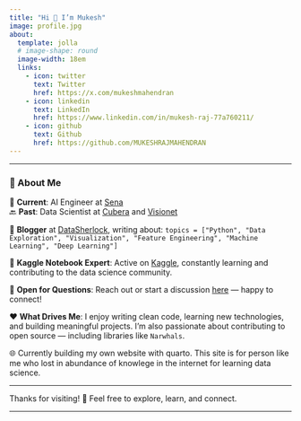 ```yaml
---
title: "Hi 👋 I’m Mukesh"
image: profile.jpg
about:
  template: jolla
  # image-shape: round
  image-width: 18em
  links:
    - icon: twitter
      text: Twitter
      href: https://x.com/mukeshmahendran
    - icon: linkedin
      text: LinkedIn
      href: https://www.linkedin.com/in/mukesh-raj-77a760211/
    - icon: github
      text: Github
      href: https://github.com/MUKESHRAJMAHENDRAN
---
```


---

### 🚀 About Me

 💼 **Current**: AI Engineer at [Sena](https://sena.services/)  
  🔙 **Past**: Data Scientist at [Cubera](https://cubera.co/) and [Visionet](https://www.visionet.com/)

 📝 **Blogger** at [DataSherlock](https://datasherlock.blogspot.com/), writing about:
  ```topics = ["Python", "Data Exploration", "Visualization", "Feature Engineering", "Machine Learning", "Deep Learning"]
  ```

 🏅 **Kaggle Notebook Expert**:
  Active on [Kaggle](https://www.kaggle.com/mukeshrajm), constantly learning and contributing to the data science community.

 💬 **Open for Questions**:
  Reach out or start a discussion [here](https://github.com/MUKESHRAJMAHENDRAN/MUKESHRAJMAHENDRAN/issues) — happy to connect!

 ❤️ **What Drives Me**:
  I enjoy writing clean code, learning new technologies, and building meaningful projects.
  I'm also passionate about contributing to open source — including libraries like `Narwhals`.

  🌐  Currently building my own website with quarto. This site is for person like me who lost in abundance of knowlege in the internet for learning data science.

---


Thanks for visiting! 🚀 Feel free to explore, learn, and connect.

---
